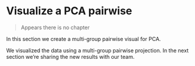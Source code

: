# Visualize a PCA pairwise

> Appears there is no chapter

In this section we create a multi-group pairwise visual for PCA.

We visualized the data using a multi-group pairwise projection. In the next section we're sharing the new results with our team.

